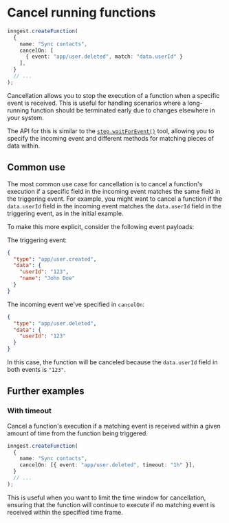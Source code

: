 # Cancel running functions

```ts
inngest.createFunction(
  {
    name: "Sync contacts",
    cancelOn: [
      { event: "app/user.deleted", match: "data.userId" }
    ],
  }
  // ...
);
```

Cancellation allows you to stop the execution of a function when a specific event is received. This is useful for handling scenarios where a long-running function should be terminated early due to changes elsewhere in your system.

The API for this is similar to the [`step.waitForEvent()`](/docs/functions/multi-step#wait-for-event) tool, allowing you to specify the incoming event and different methods for matching pieces of data within.

## Common use

The most common use case for cancellation is to cancel a function's execution if a specific field in the incoming event matches the same field in the triggering event. For example, you might want to cancel a function if the `data.userId` field in the incoming event matches the `data.userId` field in the triggering event, as in the initial example.

To make this more explicit, consider the following event payloads:

The triggering event:

```json
{
  "type": "app/user.created",
  "data": {
    "userId": "123",
    "name": "John Doe"
  }
}
```

The incoming event we've specified in `cancelOn`:

```json
{
  "type": "app/user.deleted",
  "data": {
    "userId": "123"
  }
}
```

In this case, the function will be canceled because the `data.userId` field in both events is `"123"`.

## Further examples

### With timeout

Cancel a function's execution if a matching event is received within a given amount of time from the function being triggered.

```ts
inngest.createFunction(
  {
    name: "Sync contacts",
    cancelOn: [{ event: "app/user.deleted", timeout: "1h" }],
  }
  // ...
);
```

This is useful when you want to limit the time window for cancellation, ensuring that the function will continue to execute if no matching event is received within the specified time frame.
